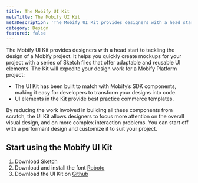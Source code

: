 ```yaml
---
title: The Mobify UI Kit
metaTitle: The Mobify UI Kit
metaDescription: 'The Mobify UI Kit provides designers with a head start to tackling the design of a Mobify project.'
category: Design
featured: false
---
```


The Mobify UI Kit provides designers with a head start to tackling the design of a Mobify project. It helps you quickly create mockups for your project with a series of Sketch files that offer adaptable and reusable UI elements. The Kit will expedite your design work for a Mobify Platform project:

-   The UI Kit has been built to match with Mobify’s SDK components, making it easy for developers to transform your designs into code.
-   UI elements in the Kit provide best practice commerce templates.

By reducing the work involved in building all these components from scratch, the UI Kit allows designers to focus more attention on the overall visual design, and on more complex interaction problems. You can start off with a performant design and customize it to suit your project.

## Start using the Mobify UI Kit

1. Download [Sketch](https://www.sketch.com/)
2. Download and install the font [Roboto](https://fonts.google.com/specimen/Roboto)
3. Download the UI Kit on [Github](https://github.com/mobify/ui-kit)
